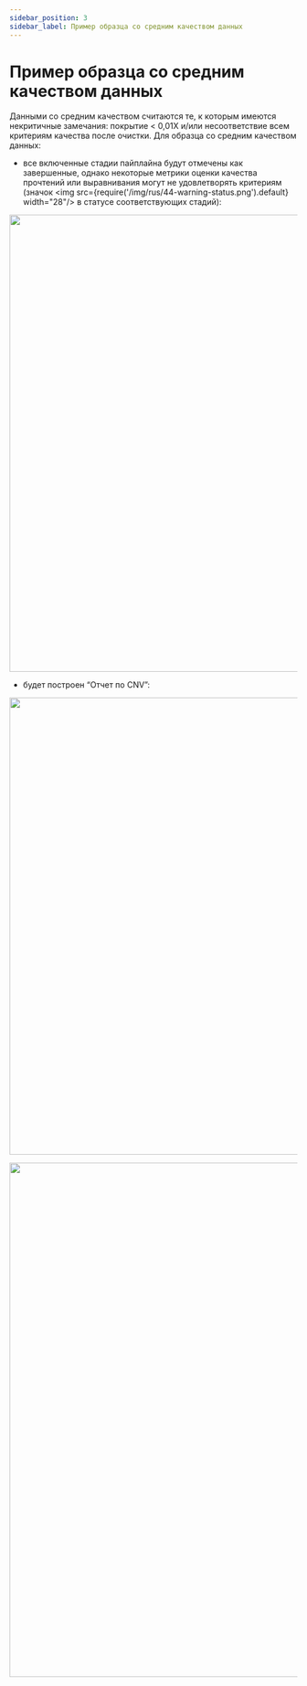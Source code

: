 ```yaml
---
sidebar_position: 3
sidebar_label: Пример образца со средним качеством данных
---
```


# Пример образца со средним качеством данных

Данными со средним качеством считаются те, к которым имеются некритичные замечания: покрытие < 0,01X и/или
несоответствие всем критериям качества после очистки. Для образца со средним качеством данных:
- все включенные стадии пайплайна будут отмечены как завершенные, однако некоторые метрики
оценки качества прочтений или выравнивания могут не удовлетворять критериям
(значок <img src={require('/img/rus/44-warning-status.png').default} width="28"/> в статусе соответствующих стадий):

<p align="center">
<img src={require('/img/rus/normal_with_problem.png').default} width="800"/>
</p>

- будет построен “Отчет по CNV”:

<p align="center">
<img src={require('/img/rus/45-main-page-medium-data-quality.png').default} width="800"/>
</p>


<SpecialMarks mark="имеются некритичные замечания к качеству данных" />

<p align="center">
<img src={require('/img/rus/46-cnv-report-medium-quality-data.png').default} width="900"/>
</p>
